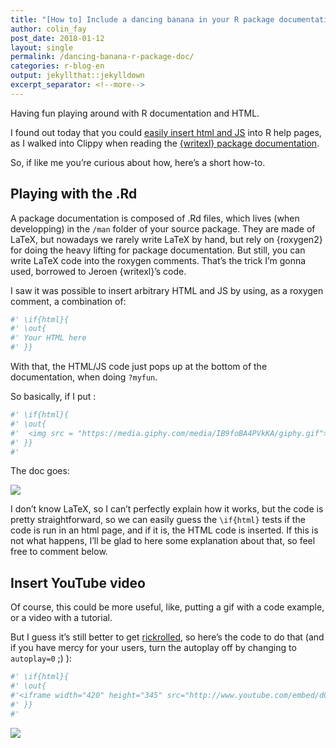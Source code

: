 ```yaml
---
title: "[How to] Include a dancing banana in your R package documentation"
author: colin_fay
post_date: 2018-01-12
layout: single
permalink: /dancing-banana-r-package-doc/
categories: r-blog-en
output: jekyllthat::jekylldown
excerpt_separator: <!--more-->
---
```

Having fun playing around with R documentation and HTML.

<!--more-->

I found out today that you could [easily insert html and JS](https://twitter.com/_ColinFay/status/951838799918755842) into R help pages, as I walked into Clippy when reading the [{writexl} package documentation](https://twitter.com/_ColinFay/status/951819899248283651). 

So, if like me you're curious about how, here's a short how-to. 

## Playing with the .Rd

A package documentation is composed of .Rd files, which lives (when developping) in the `/man` folder of your source package. They are made of LaTeX, but nowadays we rarely write LaTeX by hand, but rely on {roxygen2} for doing the heavy lifting for package documentation. But still, you can write LaTeX code into the roxygen comments. That's the trick I'm gonna used, borrowed to Jeroen {writexl}'s code. 

I saw it was possible to insert arbitrary HTML and JS by using, as a roxygen comment, a combination of: 

```r
#' \if{html}{
#' \out{
#' Your HTML here
#' }}
```

With that, the HTML/JS code just pops up at the bottom of the documentation, when doing `?myfun`. 

So basically, if I put : 

```r
#' \if{html}{
#' \out{
#'  <img src = "https://media.giphy.com/media/IB9foBA4PVkKA/giphy.gif">
#' }}
#'
```

The doc goes:

![](img/dancing-banana-r-package.gif)

I don't know LaTeX, so I can't perfectly explain how it works, but the code is pretty straightforward, so we can easily guess the `\if{html}` tests if the code is run in an html page, and if it is, the HTML code is inserted. If this is not what happens, I'll be glad to here some explanation about that, so feel free to comment below. 

## Insert YouTube video

Of course, this could be more useful, like, putting a gif with a code example, or a video with a tutorial. 

But I guess it's still better to get [rickrolled](https://www.youtube.com/watch?v=dQw4w9WgXcQ), so here's the code to do that (and if you have mercy for your users, turn the autoplay off by changing to `autoplay=0`  ;) ):

```r
#' \if{html}{
#' \out{
#'<iframe width="420" height="345" src="http://www.youtube.com/embed/dQw4w9WgXcQ?autoplay=1" frameborder="0" allowfullscreen></iframe>
#' }}
#'
```

![](img/rick-rolled.gif)